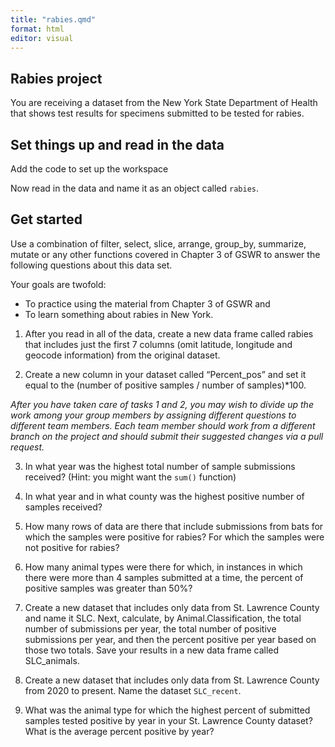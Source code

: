 ```yaml
---
title: "rabies.qmd"
format: html
editor: visual
---
```


## Rabies project

You are receiving a dataset from the New York State Department of Health that shows test results for specimens submitted to be tested for rabies.

## Set things up and read in the data

Add the code to set up the workspace



Now read in the data and name it as an object called `rabies`.



## Get started

Use a combination of filter, select, slice, arrange, group_by, summarize, mutate or any other functions covered in Chapter 3 of GSWR to answer the following questions about this data set.

Your goals are twofold:

-   To practice using the material from Chapter 3 of GSWR and
-   To learn something about rabies in New York.

1.  After you read in all of the data, create a new data frame called rabies that includes just the first 7 columns (omit latitude, longitude and geocode information) from the original dataset.


2.  Create a new column in your dataset called "Percent_pos" and set it equal to the (number of positive samples / number of samples)\*100.


*After you have taken care of tasks 1 and 2, you may wish to divide up the work among your group members by assigning different questions to different team members. Each team member should work from a different branch on the project and should submit their suggested changes via a pull request.*

3.  In what year was the highest total number of sample submissions received? (Hint: you might want the `sum()` function)


4.  In what year and in what county was the highest positive number of samples received?


5.  How many rows of data are there that include submissions from bats for which the samples were positive for rabies? For which the samples were not positive for rabies?



6.  How many animal types were there for which, in instances in which there were more than 4 samples submitted at a time, the percent of positive samples was greater than 50%?



7.  Create a new dataset that includes only data from St. Lawrence County and name it SLC. Next, calculate, by Animal.Classification, the total number of submissions per year, the total number of positive submissions per year, and then the percent positive per year based on those two totals. Save your results in a new data frame called SLC_animals.



8.  Create a new dataset that includes only data from St. Lawrence County from 2020 to present. Name the dataset `SLC_recent`.



9.  What was the animal type for which the highest percent of submitted samples tested positive by year in your St. Lawrence County dataset? What is the average percent positive by year?


